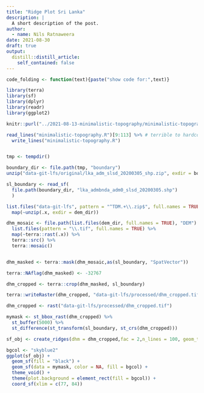```yaml
---
title: "Ridge Plot Sri Lanka"
description: |
  A short description of the post.
author:
  - name: Nils Ratnaweera
date: 2021-08-30
draft: true
output:
  distill::distill_article:
    self_contained: false
---
```



```r
code_folding <- function(text){paste("show code for:",text)}
```


```r
library(terra)
library(sf)
library(dplyr)
library(readr)
library(ggplot2)
```

```r
knitr::purl("../2021-08-13-minimalistic-topography/minimalistic-topography.Rmd",output = "minimalistic-topography.R")

read_lines("minimalistic-topography.R")[9:113] %>% # terrible to hardcode this
  write_lines("minimalistic-topography.R")
```


```r

```


```r
tmp <- tempdir()

boundary_dir <- file.path(tmp, "boundary")
unzip("data-git-lfs/original/lka_adm_slsd_20200305_shp.zip", exdir = boundary_dir)

sl_boundary <- read_sf(
  file.path(boundary_dir, "lka_admbnda_adm0_slsd_20200305.shp")
  )
```

<!-- https://download.geoservice.dlr.de/TDM90/ -->

```r
list.files("data-git-lfs", pattern = "^TDM.+\\.zip$", full.names = TRUE) %>%
  map(~unzip(.x, exdir = dem_dir))

dhm_mosaic <- file.path(list.files(dem_dir, full.names = TRUE), "DEM") %>%
  list.files(pattern = "\\.tif", full.names = TRUE) %>%
  map(~terra::rast(.x)) %>%
  terra::src() %>% 
  terra::mosaic()


dhm_masked <- terra::mask(dhm_mosaic,as(sl_boundary, "SpatVector"))

terra::NAflag(dhm_masked) <- -32767

dhm_cropped <- terra::crop(dhm_masked, sl_boundary)

terra::writeRaster(dhm_cropped, "data-git-lfs/processed/dhm_cropped.tif")
```

```r
dhm_cropped <- rast("data-git-lfs/processed/dhm_cropped.tif")
```


```r
mymask <- st_bbox_rast(dhm_cropped) %>%
  st_buffer(5000) %>%
  st_difference(st_transform(sl_boundary, st_crs(dhm_cropped)))

sf_obj <- create_ridges(dhm = dhm_cropped,fac = 2,n_lines = 100, geom_type = "LINESTRING")

bgcol <- "skyblue2"
ggplot(sf_obj) +
  geom_sf(fill = "black") +
  geom_sf(data = mymask, color = NA, fill = bgcol) +
  theme_void() +
  theme(plot.background = element_rect(fill = bgcol)) +
  coord_sf(xlim = c(77, 84))

```

